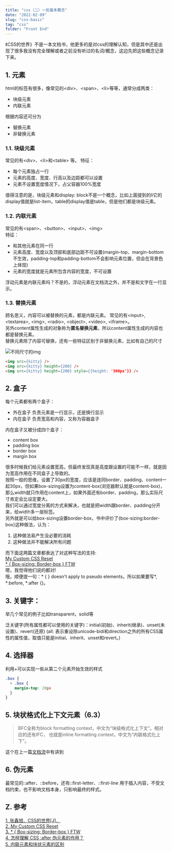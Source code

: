 ```yaml
---
title: "css（二）一些基本概念"
date: "2022-02-09"
slug: "css-basic"
tag: "css"
folder: "Front End"
---
```



《CSS的世界》不是一本文档书，他更多的是对css的理解认知，但是其中还是出现了很多我没有完全理解或者之前没有听过的名词/概念，这边先把这些概念记录下来。

## 1. 元素
html的标签有很多，像常见的\<div>、\<span>、\<li>等等，通常分成两类：
- 块级元素
- 内联元素  
  
根据内容还可分为
- 替换元素
- 非替换元素

### 1.1. 块级元素
常见的有\<div>、\<li>和\<table> 等。
特征：
- 每个元素独占一行 
- 元素的高度、宽度、行高以及边距都可以设置
- 元素不设置宽度情况下，占父容器100%宽度

值得注意的是，块级元素和display: block不是一个概念，比如上面提到的li它的display值就是list-item，table的display值是table，但是他们都是块级元素。

### 1.2. 内联元素
常见的有\<span>、\<button>、\<input>、\<img>  
特征：
- 和其他元素在同一行
- 元素高度、宽度以及顶部和底部边距不可设置(margin-top、margin-bottom不生效，padding-top和padding-bottom不会影响元素位置，但会在背景色上体现)
- 元素的宽度就是元素所包含内容的宽度，不可设置

浮动元素是内联元素吗？不是的，浮动元素在文档流之外，并不是和文字在一行显示。
### 1.3. 替换元素
顾名思义，内容可以被替换的元素，都是内联元素。
常见的有\<input>, \<textarea>, \<img>, \<radio>, \<object>, \<video>, \<iframe>。  
另外content属性生成的对象称为**匿名替换元素**，所以content属性生成的内容也都是替换元素。  
替换元素除了内容可替换，还有一些特征区别于非替换元素，比如有自己的尺寸

![不同尺寸的img](./basic/different-size.png)

``` html
<img src={kitty} />
<img src={kitty} height={200} />
<img src={kitty} height={200} style={{height: '300px'}} />
```

## 2. 盒子
每个元素都有两个盒子：
- 外在盒子  负责元素是一行显示，还是换行显示
- 内在盒子  负责宽高和内容，又称为容器盒子
  
内在盒子又被分成四个盒子：
- content box
- padding box
- border box
- margin box
  
很多时候我们给元素设置宽高，但最终发现真是高度跟设置的可能不一样，就是因为宽高作用在不同盒子上导致的。  
按照一般的思维，设置了30px的宽度，应该是连同border、padding、content一起30px，但如果box-sizing设置为content-box(浏览器默认就是content-box)，那么width就只作用在content上，如果外面还有border、padding，那么实际尺寸肯定会比设定要大。  
我们可以通过宽度分离的方式来解决，也就是把width跟border、padding分开来，给width多一层标签。  
另外就是可以给box-sizing设置border-box，书中评价了\{box-sizing:border-box}这种做法，认为：
1. 这种做法易产生没必要的消耗
2. 这种做法并不能解决所有问题

而下面这两篇文章都表达了对这种写法的支持:  
<a target="_blank" href="https://www.joshwcomeau.com/css/custom-css-reset/">My Custom CSS Reset</a>  
<a target="_blank" href="https://www.paulirish.com/2012/box-sizing-border-box-ftw/">* \{ Box-sizing: Border-box } FTW</a>  
嗯，我觉得他们说的都对!  
哦，顺便提一句：* \{ } doesn't apply to pseudo elements，所以如果要写*, *:before, *:after \{}。

## 3. 关键字：
举几个常见的例子比如transparent，solid等

泛关键字(所有属性都可以使用的关键字)：initial(初始)、inherit(继承)、unset(未设置)、revert(还原)
(all: 表示重设除unicode-bidi和direction之外的所有CSS属性的属性值，取值只能是initial、inherit、unset和revert。)

## 4. 选择器

<Table dataSource={dataSource} columns={columns} pagination={pagination} />

利用+可以实现一些从第二个元素开始生效的样式
``` css
.box {
  + .box {
    margin-top: 20px
  }
}
```

## 5. 块状格式化上下文元素（6.3）
>BFC全称为block formatting context，中文为“块级格式化上下文”。相对应的还有IFC， 也就是inline formatting context，中文为“内联格式化上下”。

这个在上一篇<a target="_blank" href="/blog/css-flow">文档流</a>中有讲到

## 6. 伪元素
最常见的::after、::before，还有::first-letter、::first-line
用于插入内容，不受文档约束，也不影响文档本身，只影响最终的样式。

## Z. 参考
[1. 张鑫旭．CSS的世界[J]．](https://www.zhangxinxu.com/)  
[2. My Custom CSS Reset](https://www.joshwcomeau.com/css/custom-css-reset/)  
[3. * \{ Box-sizing: Border-box } FTW](https://www.paulirish.com/2012/box-sizing-border-box-ftw/)  
[4. 怎样理解 CSS :after 伪元素的作用？](https://www.zhihu.com/question/20436746)  
[5. 内联元素和块状元素的区别](https://www.cnblogs.com/sunnyas/p/10885982.html)